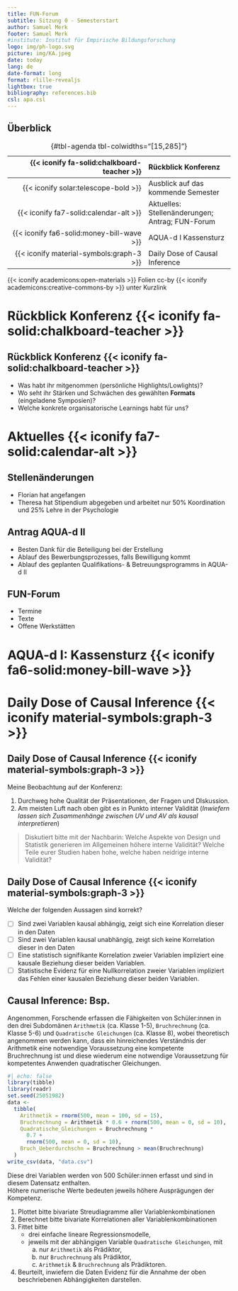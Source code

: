 ```yaml
---
title: FUN-Forum
subtitle: Sitzung 0 - Semesterstart
author: Samuel Merk
footer: Samuel Merk
#institute: Institut für Empirische Bildungsforschung
logo: img/ph-logo.svg
picture: img/KA.jpeg
date: today
lang: de
date-format: long
format: rlille-revealjs
lightbox: true
bibliography: references.bib
csl: apa.csl
---
```


## Überblick {.smaller .center}

|  {{< iconify fa-solid:chalkboard-teacher >}} | Rückblick Konferenz         |
|------------------------------------------:|:--------------------------|
|  {{< iconify solar:telescope-bold >}} | Ausblick auf das kommende Semester         |
| {{< iconify fa7-solid:calendar-alt >}} | Aktuelles: Stellenänderungen; Antrag; FUN-Forum |
|          {{< iconify fa6-solid:money-bill-wave >}} | AQUA-d I Kassensturz |
|        {{< iconify material-symbols:graph-3 >}} | Daily Dose of Causal Inference   |

: {#tbl-agenda tbl-colwidths="\[15,285\]"}

```{=html}
<!-- style the agenda table -->

<style>
#tbl-agenda table th {
font-weight: normal !important;
border: none !important;
}

#tbl-agenda table td {
font-weight: normal !important;
border: none !important;
}
</style>
```
::: footer
{{< iconify academicons:open-materials >}} Folien cc-by {{< iconify academicons:creative-commons-by >}} unter Kurzlink
:::

# Rückblick Konferenz {{< iconify fa-solid:chalkboard-teacher >}}
## Rückblick Konferenz {{< iconify fa-solid:chalkboard-teacher >}}
* Was habt ihr mitgenommen (persönliche Highlights/Lowlights)?
* Wo seht ihr Stärken und Schwächen des gewählten **Formats** (eingeladene Symposien)?
* Welche konkrete organisatorische Learnings habt für uns?

# Aktuelles {{< iconify fa7-solid:calendar-alt >}} 
## Stellenänderungen
* Florian hat angefangen
* Theresa hat Stipendium abgegeben und arbeitet nur 50% Koordination und 25% Lehre in der Psychologie

## Antrag AQUA-d II
* Besten Dank für die Beteiligung bei der Erstellung
* Ablauf des Bewerbungsprozesses, falls Bewilligung kommt
* Ablauf des geplanten Qualifikations- & Betreuungsprogramms in AQUA-d II

## FUN-Forum
* Termine
* Texte
* Offene Werkstätten

# AQUA-d I: Kassensturz {{< iconify fa6-solid:money-bill-wave >}} 
# Daily Dose of Causal Inference {{< iconify material-symbols:graph-3 >}} 
## Daily Dose of Causal Inference {{< iconify material-symbols:graph-3 >}} 
Meine Beobachtung auf der Konferenz: 

1) Durchweg hohe Qualität der Präsentationen, der Fragen und DIskussion. 
2) Am meisten Luft nach oben gibt es in Punkto interner Validität (*Inwiefern lassen sich Zusammenhänge zwischen UV und AV als kausal interpretieren*)

> Diskutiert bitte mit der Nachbarin: Welche Aspekte von Design und Statistik generieren im Allgemeinen höhere interne Validität? Welche Teile eurer Studien haben hohe, welche haben neidrige interne Validität?



## Daily Dose of Causal Inference {{< iconify material-symbols:graph-3 >}} 
Welche der folgenden Aussagen sind korrekt?

- [ ] Sind zwei Variablen kausal abhängig, zeigt sich eine Korrelation dieser in den Daten 
- [ ] Sind zwei Variablen kausal unabhängig, zeigt sich keine Korrelation dieser in den Daten
- [ ] Eine statistisch signifikante Korrelation zweier Variablen impliziert eine kausale Beziehung dieser beiden Variablen.
- [ ] Statistische Evidenz für eine Nullkorrelation zweier Variablen impliziert das Fehlen einer kausalen Beziehung dieser beiden Variablen.


## Causal Inference: Bsp. {.smaller .scrollable}
Angenommen, Forschende erfassen die Fähigkeiten von Schüler:innen in den drei Subdomänen `Arithmetik` (ca. Klasse 1-5), `Bruchrechnung` (ca. Klasse 5-6) und `Quadratische Gleichungen` (ca. Klasse 8), wobei theoretisch angenommen werden kann, dass ein hinreichendes Verständnis der Arithmetik eine notwendige Voraussetzung eine kompetente Bruchrechnung ist und diese wiederum eine notwendige Voraussetzung für kompetentes Anwenden quadratischer Gleichungen. 

```r
#| echo: false
library(tibble)
library(readr)
set.seed(25051982)
data <-
  tibble(
    Arithmetik = rnorm(500, mean = 100, sd = 15),
    Bruchrechnung = Arithmetik * 0.6 + rnorm(500, mean = 0, sd = 10),
    Quadratische_Gleichungen = Bruchrechnung *
      0.7 +
      rnorm(500, mean = 0, sd = 10),
    Bruch_Ueberdurchschn = Bruchrechnung > mean(Bruchrechnung)
  )
write_csv(data, "data.csv")  
```

Diese drei Variablen werden von 500 Schüler:innen erfasst und sind in diesem Datensatz enthalten.   
Höhere numerische Werte bedeuten jeweils höhere Ausprägungen der Kompetenz.

1) Plottet bitte bivariate Streudiagramme aller Variablenkombinationen
2) Berechnet bitte bivariate Korrelationen aller Variablenkombinationen
3) Fittet bitte
    * drei einfache lineare Regressionsmodelle, 
    * jeweils mit der abhängigen Variable `Quadratische Gleichungen`, mit 
        a) nur `Arithmetik` als Prädiktor,
        b) nur `Bruchrechnung` als Prädiktor, 
        c) `Arithmetik` & `Bruchrechnung` als Prädiktoren.
4) Beurteilt, inwiefern die Daten Evidenz für die Annahme der oben beschriebenen Abhängigkeiten darstellen.


